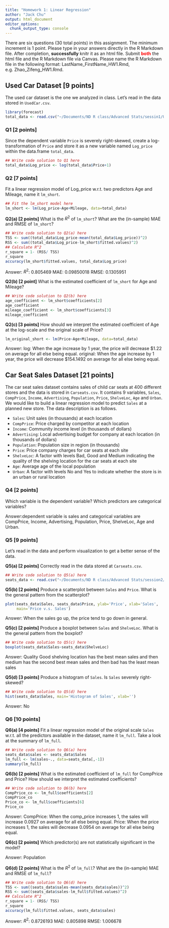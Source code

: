 ```yaml
---
title: "Homework 1: Linear Regression"
author: "Jack Chu"
output: html_document
editor_options: 
  chunk_output_type: console
---
```


There are six questions (30 total points) in this assignment. The minimum increment is 1 point. Please type in your answers directly in the R Markdown file. After completion, **successfully** knitr it as an html file. Submit <span style="color:red">**both**</span>  the html file and the R Markdown file via Canvas. Please name the R Markdown file in the following format: LastName_FirstName_HW1.Rmd, e.g. Zhao_Zifeng_HW1.Rmd.


## Used Car Dataset [9 points]
The used car dataset is the one we analyzed in class. Let's read in the data stored in `UsedCar.csv`.
```r
library(forecast)
total_data <- read.csv("~/Documents/ND R class/Advanced Stats/sessin1/UsedCar.csv", header=T, stringsAsFactors = T)
```

### **Q1 [2 points]** 
Since the dependent variable `Price` is severely right-skewed, create a log-transformation of `Price` and store it as a new variable named `Log_price` within the data.frame `total_data`.
```r
## Write code solution to Q1 here
total_data$Log_price <- log(total_data$Price+1)
```


### **Q2 [7 points]** 
Fit a linear regression model of Log_price w.r.t. two predictors Age and Mileage, name it `lm_short`.
```r
## Fit the lm_short model here
lm_short <- lm(Log_price~Age+Mileage, data=total_data)
```


**Q2(a) [2 points]** What is the $R^2$ of `lm_short`? What are the (in-sample) MAE and RMSE of `lm_short`?
```r
## Write code solution to Q2(a) here
TSS <- sum((total_data$Log_price-mean(total_data$Log_price))^2)
RSS <- sum((total_data$Log_price-lm_short$fitted.values)^2)
## Calculate R^2
r_square = 1- (RSS/ TSS)
r_square
accuracy(lm_short$fitted.values, total_data$Log_price)
```

Answer: 
$R^2$: 0.805469
MAE: 0.09850018
RMSE: 0.1305951


**Q2(b) [2 point]** What is the estimated coefficient of `lm_short` for Age and Mileage?
```r
## Write code solution to Q2(b) here
age_coefficient <- lm_short$coefficients[2]
age_coefficient 
mileage_coefficient <- lm_short$coefficients[3]
mileage_coefficient
```



**Q2(c) [3 points]** How should we interpret the estimated coefficient of Age at the log-scale and the original scale of Price?

```r
lm_original_short <- lm(Price~Age+Mileage, data=total_data)
```

Answer:
log: When the age increase by 1 year, the price will decrease $1.22 on average for all else being equal.
original: When the age increase by 1 year, the price will decrease $154.1492 on average for all else being equal.



## Car Seat Sales Dataset [21 points]
The car seat sales dataset contains sales of child car seats at 400 different stores and the data is stored in `Carseats.csv`. It contains 9 variables, `Sales`, `CompPrice`, `Income`, `Advertising`, `Population`, `Price`, `ShelveLoc`, `Age` and `Urban`. We would like to build a linear regression model to predict `Sales` at a planned new store. The data description is as follows.

+ `Sales`: Unit sales (in thousands) at each location
+ `CompPrice`: Price charged by competitor at each location
+ `Income`: Community income level (in thousands of dollars)
+ `Advertising`: Local advertising budget for company at each location (in thousands of dollars)
+ `Population`: Population size in region (in thousands)
+ `Price`: Price company charges for car seats at each site
+ `ShelveLoc`: A factor with levels Bad, Good and Medium indicating the quality of the shelving location for the car seats at each site
+ `Age`: Average age of the local population
+ `Urban`: A factor with levels No and Yes to indicate whether the store is in an urban or rural location

###  **Q4 [2 points]**
Which variable is the dependent variable? Which predictors are categorical variables?

Answer:dependent variable is sales and categorical variables are CompPrice, Income, Advertising, Population, Price, ShelveLoc, Age and Urban.


### **Q5 [9 points]**
Let's read in the data and perform visualization to get a better sense of the data.

**Q5(a) [2 points]** Correctly read in the data stored at `Carseats.csv`.
```r
## Write code solution to Q5(a) here
seats_data <- read.csv("~/Documents/ND R class/Advanced Stats/session2/Carseats.csv", header=T, stringsAsFactors = T)
```


**Q5(b) [2 points]** Produce a scatterplot between `Sales` and `Price`. What is the general pattern from the scatterplot?
```r
plot(seats_data$Sales, seats_data$Price, ylab='Price', xlab='Sales',
     main='Price v.s. Sales')
```

Answer:
When the sales go up, the price tend to go down in general.


**Q5(c) [2 points]** Produce a boxplot between `Sales` and `ShelveLoc`. What is the general pattern from the boxplot?
```r
## Write code solution to Q5(c) here
boxplot(seats_data$Sales~seats_data$ShelveLoc)
```

Answer:
Quality Good shelving location has the best mean sales and then medium has the second best mean sales and then bad has the least mean sales


**Q5(d) [3 points]** Produce a histogram of `Sales`. Is `Sales` severely right-skewed?
```r
## Write code solution to Q5(d) here
hist(seats_data$Sales, main='Histogram of Sales', xlab='')
```

Answer:
No

### **Q6 [10 points]**

**Q6(a) [4 points]** Fit a linear regression model of the original scale `Sales` w.r.t. all the predictors available in the dataset, name it `lm_full`. Take a look at the summary of `lm_full`.
```r
## Write code solution to Q6(a) here  
seats_data$sales <- seats_data$Sales 
lm_full <- lm(sales~., data=seats_data[,-1])
summary(lm_full)
```


**Q6(b) [2 points]** What is the estimated coefficient of `lm_full` for CompPrice and Price? How should we interpret the estimated coefficients?
```r
## Write code solution to Q6(b) here
CompPrice_co <- lm_full$coefficients[2]
CompPrice_co
Price_co <- lm_full$coefficients[6]
Price_co
```

Answer:
CompPrice: When the comp_price increases 1, the sales will increase 0.0927 on average for all else being equal.
Price: When the price increases 1, the sales will decrease 0.0954 on average for all else being equal.



**Q6(c) [2 points]** Which predictor(s) are not statistically significant in the model?

Answer: Population


**Q6(d) [2 points]** What is the $R^2$ of `lm_full`? What are the (in-sample) MAE and RMSE of `lm_full`?
```r
## Write code solution to Q6(d) here
TSS <- sum((seats_data$sales-mean(seats_data$sales))^2)
RSS <- sum((seats_data$sales-lm_full$fitted.values)^2)
## Calculate R^2
r_square = 1- (RSS/ TSS)
r_square
accuracy(lm_full$fitted.values, seats_data$sales)
```

Answer: 
$R^2$: 0.8726193
MAE: 0.805898
RMSE: 1.006678 